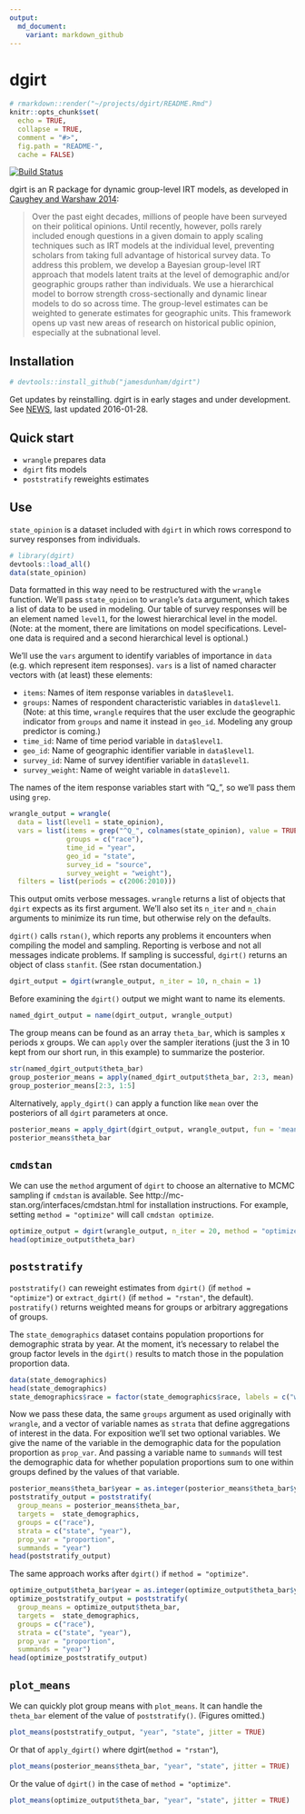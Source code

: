 ```yaml
---
output:
  md_document:
    variant: markdown_github
---
```

<!-- README.md is generated from README.Rmd. Please edit that file -->

# dgirt

```r
# rmarkdown::render("~/projects/dgirt/README.Rmd")
knitr::opts_chunk$set(
  echo = TRUE,
  collapse = TRUE,
  comment = "#>",
  fig.path = "README-",
  cache = FALSE)
```
[![Build Status](https://travis-ci.org/jamesdunham/dgirt.svg?branch=master)](https://travis-ci.org/jamesdunham/dgirt)

dgirt is an R package for dynamic group-level IRT models, as developed in [Caughey and Warshaw
2014](http://pan.oxfordjournals.org/content/early/2015/02/04/pan.mpu021.full.pdf+html):

> Over the past eight decades, millions of people have been surveyed on their political opinions. Until recently,
> however, polls rarely included enough questions in a given domain to apply scaling techniques such as IRT models at
> the individual level, preventing scholars from taking full advantage of historical survey data. To address this
> problem, we develop a Bayesian group-level IRT approach that models latent traits at the level of demographic and/or
> geographic groups rather than individuals. We use a hierarchical model to borrow strength cross-sectionally and
> dynamic linear models to do so across time. The group-level estimates can be weighted to generate estimates for
> geographic units. This framework opens up vast new areas of research on historical public opinion, especially at the
> subnational level.

## Installation

```r
# devtools::install_github("jamesdunham/dgirt")
```

Get updates by reinstalling. dgirt is in early stages and under development.
See [NEWS](NEWS.md), last updated 2016-01-28.

## Quick start

  * `wrangle` prepares data
  * `dgirt` fits models
  * `poststratify` reweights estimates

## Use

`state_opinion` is a dataset included with `dgirt` in which rows correspond to survey
responses from individuals.

```r
# library(dgirt)
devtools::load_all()
data(state_opinion)
```

Data formatted in this way need to be restructured with the `wrangle` function.  We'll pass `state_opinion` to
`wrangle`'s `data` argument, which takes a list of data to be used in modeling. Our table of survey responses will be an
element named `level1`, for the lowest hierarchical level in the model. (Note: at the moment, there are limitations on
model specifications. Level-one data is required and a second hierarchical level is optional.)

We'll use the `vars` argument to identify variables of importance in `data` (e.g. which represent item responses).
`vars` is a list of named character vectors with (at least) these elements:

  * `items`: Names of item response variables in `data$level1`.
  * `groups`: Names of respondent characteristic variables in `data$level1`.  (Note: at this time, `wrangle` requires
    that the user exclude the geographic indicator from `groups` and name it instead in `geo_id`.  Modeling any group
    predictor is coming.)
  * `time_id`: Name of time period variable in `data$level1`.
  * `geo_id`: Name of geographic identifier variable in `data$level1`.
  * `survey_id`: Name of survey identifier variable in `data$level1`.
  * `survey_weight`: Name of weight variable in `data$level1`.

The names of the item response variables start with "Q\_", so we'll pass them using `grep`.

```r
wrangle_output = wrangle(
  data = list(level1 = state_opinion),
  vars = list(items = grep("^Q_", colnames(state_opinion), value = TRUE),
              groups = c("race"),
              time_id = "year",
              geo_id = "state",
              survey_id = "source",
              survey_weight = "weight"),
  filters = list(periods = c(2006:2010)))
```

This output omits verbose messages. `wrangle` returns a list of objects that `dgirt` expects as its first argument.
We'll also set its `n_iter` and `n_chain` arguments to minimize its run time, but otherwise rely on the defaults.

`dgirt()` calls `rstan()`, which reports any problems it encounters when compiling the model and sampling. Reporting is
verbose and not all messages indicate problems. If sampling is successful, `dgirt()` returns an object of class
`stanfit`. (See rstan documentation.)

```r
dgirt_output = dgirt(wrangle_output, n_iter = 10, n_chain = 1)
```

Before examining the `dgirt()` output we might want to name its elements.

```r
named_dgirt_output = name(dgirt_output, wrangle_output)
```

The group means can be found as an array `theta_bar`, which is samples x periods x groups. We can `apply` over the
sampler iterations (just the 3 in 10 kept from our short run, in this example) to summarize the posterior.

```r
str(named_dgirt_output$theta_bar)
group_posterior_means = apply(named_dgirt_output$theta_bar, 2:3, mean)
group_posterior_means[2:3, 1:5]
```

Alternatively, `apply_dgirt()` can apply a function like `mean` over the posteriors of all `dgirt` parameters at
once.

```r
posterior_means = apply_dgirt(dgirt_output, wrangle_output, fun = 'mean')
posterior_means$theta_bar
```

## `cmdstan`

We can use the `method` argument of `dgirt` to choose an alternative to MCMC sampling if `cmdstan` is available. See
http://mc-stan.org/interfaces/cmdstan.html for installation instructions. For example, setting `method = "optimize"`
will call `cmdstan optimize`.

```r
optimize_output = dgirt(wrangle_output, n_iter = 20, method = "optimize", init_range = 0.5)
head(optimize_output$theta_bar)
```

## `poststratify`

`poststratify()` can reweight estimates from `dgirt()` (if `method = "optimize"`) or `extract_dgirt()` (if `method =
"rstan"`, the default).  `postratify()` returns weighted means for groups or arbitrary aggregations of groups.

The `state_demographics` dataset contains population proportions for demographic strata by year. At the moment, it's
necessary to relabel the group factor levels in the `dgirt()` results to match those in the population proportion data.

```r
data(state_demographics)
head(state_demographics)
state_demographics$race = factor(state_demographics$race, labels = c("white", "black", "other"))
```

Now we pass these data, the same `groups` argument as used originally with `wrangle`, and a vector of variable names as
`strata` that define aggregations of interest in the data. For exposition we'll set two optional variables. We give the
name of the variable in the demographic data for the population proportion as `prop_var`. And passing a variable name to
`summands` will test the demographic data for whether population proportions sum to one within groups defined by the
values of that variable.

```r
posterior_means$theta_bar$year = as.integer(posterior_means$theta_bar$year)
poststratify_output = poststratify(
  group_means = posterior_means$theta_bar,
  targets =  state_demographics,
  groups = c("race"),
  strata = c("state", "year"),
  prop_var = "proportion",
  summands = "year")
head(poststratify_output)
```

The same approach works after `dgirt()` if `method = "optimize"`.

```r
optimize_output$theta_bar$year = as.integer(optimize_output$theta_bar$year)
optimize_poststratify_output = poststratify(
  group_means = optimize_output$theta_bar,
  targets =  state_demographics,
  groups = c("race"),
  strata = c("state", "year"),
  prop_var = "proportion",
  summands = "year")
head(optimize_poststratify_output)
```

## `plot_means`

We can quickly plot group means with `plot_means`. It can handle the `theta_bar` element of the value of
`poststratify()`. (Figures omitted.)

```r
plot_means(poststratify_output, "year", "state", jitter = TRUE)
```

Or that of `apply_dgirt()` where dgirt(`method = "rstan"`),

```r
plot_means(posterior_means$theta_bar, "year", "state", jitter = TRUE)
```

Or the value of `dgirt()` in the case of `method = "optimize"`.

```r
plot_means(optimize_output$theta_bar, "year", "state", jitter = TRUE)
```
